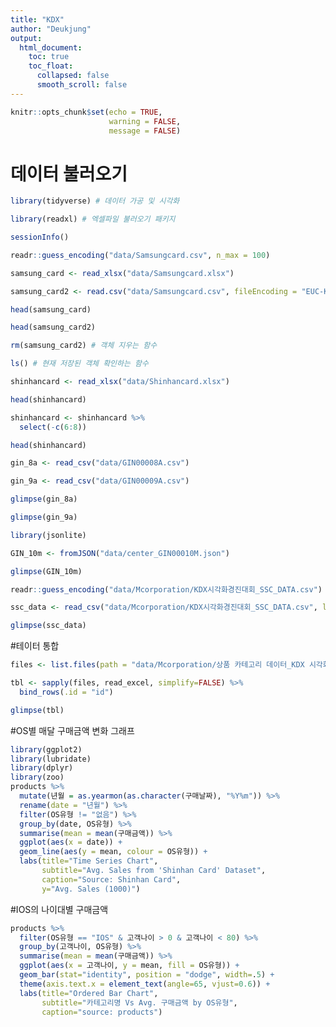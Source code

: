 ```yaml
---
title: "KDX"
author: "Deukjung"
output: 
  html_document:
    toc: true
    toc_float:
      collapsed: false
      smooth_scroll: false
---
```


```r
knitr::opts_chunk$set(echo = TRUE,
                      warning = FALSE,
                      message = FALSE)
```


# 데이터 불러오기
```r
library(tidyverse) # 데이터 가공 및 시각화

library(readxl) # 엑셀파일 불러오기 패키지 

sessionInfo()

readr::guess_encoding("data/Samsungcard.csv", n_max = 100)

samsung_card <- read_xlsx("data/Samsungcard.xlsx")

samsung_card2 <- read.csv("data/Samsungcard.csv", fileEncoding = "EUC-KR")

head(samsung_card)

head(samsung_card2)

rm(samsung_card2) # 객체 지우는 함수

ls() # 현재 저장된 객체 확인하는 함수

shinhancard <- read_xlsx("data/Shinhancard.xlsx")

head(shinhancard)

shinhancard <- shinhancard %>% 
  select(-c(6:8))

head(shinhancard)

gin_8a <- read_csv("data/GIN00008A.csv")

gin_9a <- read_csv("data/GIN00009A.csv")

glimpse(gin_8a)

glimpse(gin_9a)

library(jsonlite)

GIN_10m <- fromJSON("data/center_GIN00010M.json")

glimpse(GIN_10m)

readr::guess_encoding("data/Mcorporation/KDX시각화경진대회_SSC_DATA.csv")

ssc_data <- read_csv("data/Mcorporation/KDX시각화경진대회_SSC_DATA.csv", locale = locale("ko", encoding = "EUC-KR"))

glimpse(ssc_data)
```


#테이터 통합
```r
files <- list.files(path = "data/Mcorporation/상품 카테고리 데이터_KDX 시각화 경진대회 Only", pattern = "*.xlsx", full.names = T)

tbl <- sapply(files, read_excel, simplify=FALSE) %>% 
  bind_rows(.id = "id")

glimpse(tbl)
```


#OS별 매달 구매금액 변화 그래프
```r
library(ggplot2)
library(lubridate)
library(dplyr)
library(zoo)
products %>%
  mutate(년월 = as.yearmon(as.character(구매날짜), "%Y%m")) %>%
  rename(date = "년월") %>%
  filter(OS유형 != "없음") %>%
  group_by(date, OS유형) %>%
  summarise(mean = mean(구매금액)) %>%
  ggplot(aes(x = date)) +
  geom_line(aes(y = mean, colour = OS유형)) +
  labs(title="Time Series Chart",
       subtitle="Avg. Sales from 'Shinhan Card' Dataset",
       caption="Source: Shinhan Card",
       y="Avg. Sales (1000)")
```

#IOS의 나이대별 구매금액
```r
products %>%
  filter(OS유형 == "IOS" & 고객나이 > 0 & 고객나이 < 80) %>%
  group_by(고객나이, OS유형) %>%
  summarise(mean = mean(구매금액)) %>%
  ggplot(aes(x = 고객나이, y = mean, fill = OS유형)) +
  geom_bar(stat="identity", position = "dodge", width=.5) + 
  theme(axis.text.x = element_text(angle=65, vjust=0.6)) + 
  labs(title="Ordered Bar Chart", 
       subtitle="카테고리명 Vs Avg. 구매금액 by OS유형", 
       caption="source: products")
```





